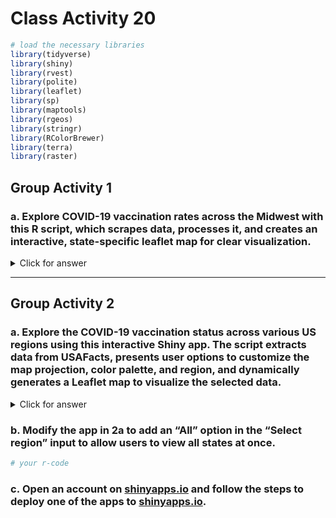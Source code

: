 # Class Activity 20

```r
# load the necessary libraries
library(tidyverse)
library(shiny)
library(rvest)
library(polite)
library(leaflet)
library(sp)
library(maptools)
library(rgeos)
library(stringr)
library(RColorBrewer)
library(terra)
library(raster)
```


## Group Activity 1

### a. Explore COVID-19 vaccination rates across the Midwest with this R script, which scrapes data, processes it, and creates an interactive, state-specific leaflet map for clear visualization.


<details>
<summary class="answer">Click for answer</summary>
*Answer:* 

```r
# Scrape the data
covid_final <- read_html("https://usafacts.org/visualizations/covid-vaccine-tracker-states/state/minnesota") %>%
  html_elements(css = "table") %>% html_table() %>% .[[1]] %>%
  janitor::clean_names() %>%
  mutate_at(2:4, parse_number) %>% mutate(state = str_to_lower(state)) %>%
  filter(state %in% c("ohio", "indiana", "michigan", "illinois", "missouri", "wisconsin", "minnesota", 
                                     "iowa", "kansas", "nebraska", "south dakota", "north dakota"))

# Midwest
USA_Midwest <- maps::map("state", 
                         regions = c("ohio", "indiana", "michigan", "illinois", "missouri", "wisconsin", "minnesota", 
                                     "iowa", "kansas", "nebraska", "south dakota", "north dakota"), 
                         plot = FALSE, fill = TRUE) %>%
  map2SpatialPolygons(IDs = str_remove(.$names, "(?=:).+"))

# Merge the data and the map
map <- SpatialPolygonsDataFrame(USA_Midwest, covid_final, match.ID = FALSE)

# Create bins and color palette
bins <- seq(min(map$percent_fully_vaccinated), max(map$percent_fully_vaccinated), length.out = 6)
pal <- colorBin("viridis", domain = map$percent_fully_vaccinated, bins = bins)

# Create labels
labels <- sprintf("<strong> %s </strong> <br/> Observed: %s", str_to_upper(map$state), map$percent_fully_vaccinated) %>%
  lapply(htmltools::HTML)

# Plot the map
leaflet(map) %>% 
  addTiles() %>% 
  setView(lng = -93.1616, lat = 44.4583, zoom = 4) %>%
  addPolygons(
    color = "grey", 
    weight = 1,
    fillColor = ~pal(percent_fully_vaccinated), 
    fillOpacity = 0.7,
    highlightOptions = highlightOptions(weight = 5),
    label = labels
  ) %>%
  addLegend(
    pal = pal, 
    values = ~percent_fully_vaccinated, 
    opacity = 0.5, 
    title = "Percent Vaccn.", 
    position = "bottomright"
  )

```

</details>


----------------------------------------------------------------------------------------------

## Group Activity 2

### a. Explore the COVID-19 vaccination status across various US regions using this interactive Shiny app. The script extracts data from USAFacts, presents user options to customize the map projection, color palette, and region, and dynamically generates a Leaflet map to visualize the selected data.



<details>
<summary class="answer">Click for answer</summary>
*Answer:* 

```r
# Scrape the data
covid_final <- read_html("https://usafacts.org/visualizations/covid-vaccine-tracker-states/state/minnesota") %>%
  html_elements(css = "table") %>% html_table() %>% .[[1]] %>%
  janitor::clean_names() %>%
  mutate_at(2:4, parse_number) %>% mutate(state = str_to_lower(state))



# UI
ui <- fluidPage(
  titlePanel("Map of States and their vaccination status"),
  sidebarLayout(
    sidebarPanel(
      selectInput("myvar", "What to project?", choices = names(covid_final)[2:4], selected = names(covid_final)[2]),
      selectInput("palette", "Choose color palette:", choices = c("viridis", "magma", "inferno", "plasma", "cividis")),
      selectInput("region", "Select region:", choices = c("Northeast", "Southeast", "Midwest", "South", "West")),
      actionButton("goButton", "Update map")
    ),
    mainPanel(
      leafletOutput("myplot")
    )
  ) 
)


# UI
ui <- fluidPage(
  titlePanel("Map of States and their vaccination status"),
  sidebarLayout(
    sidebarPanel(
      selectInput("myvar", "What to project?", choices = names(covid_final)[2:4], selected = names(covid_final)[2]),
      selectInput("palette", "Choose color palette:", choices = c("viridis", "magma", "inferno", "plasma", "cividis")),
      selectInput("region", "Select region:", choices = c("Northeast", "Southeast", "Midwest", "South", "West")),
      actionButton("goButton", "Update map")
    ),
    mainPanel(
      leafletOutput("myplot")
    )
  ) 
)

# Server
server <- function(input, output, session) {
  map_data <- eventReactive(input$goButton, {
    req(input$region)
    
    region_states <- switch(input$region,
                        "Northeast" = c("maine", "new hampshire", "vermont", "massachusetts", "rhode island", 
                                        "connecticut", "new york", "pennsylvania", "new jersey"),
                        "Southeast" = c("delaware", "maryland", "virginia", "west virginia", "north carolina", 
                                        "south carolina", "georgia", "florida", "kentucky", "tennessee", 
                                        "mississippi", "alabama", "arkansas", "louisiana"),
                        "Midwest" = c("ohio", "indiana", "michigan", "illinois", "wisconsin", "minnesota", 
                                      "iowa", "missouri", "kansas", "nebraska", "south dakota", "north dakota"),
                        "South" = c("oklahoma", "texas", "new mexico", "arizona"),
                        "West" = c("colorado", "wyoming", "montana", "idaho", "utah", "nevada", "california", 
                                   "oregon", "washington"))
                       

    
    covid_region <- isolate(covid_final %>%
      filter(state %in% region_states))
    
    USA_region <- maps::map("state", regions = region_states, plot = FALSE, fill = TRUE) %>%
      map2SpatialPolygons(IDs = str_remove(.$names, "(?=:).+"))
    
    SpatialPolygonsDataFrame(USA_region, covid_region, match.ID = FALSE)
  }, ignoreNULL = FALSE)
  
  output$myplot <- renderLeaflet({
    req(map_data()) # ensure that map_data() is available
    
    bins <- seq(min(map_data()[[input$myvar]]), max(map_data()[[input$myvar]]), length.out = 6)
    pal <- colorBin(input$palette, domain = map_data()[[input$myvar]], bins = bins)
    
    labels <- sprintf("<strong> %s </strong> <br/> Observed <strong> %s </strong>  : %s", str_to_upper(map_data()$state), input$myvar, map_data()[[input$myvar]]) %>% 
      lapply(htmltools::HTML)
    
    m <- leaflet(map_data()) %>%
      addTiles() %>%  setView(lng = -93.1616, lat = 40.4583, zoom = 3.5) %>%
      addPolygons(
        color = "grey", 
        weight = 1,
        fillColor = ~pal(get(input$myvar)), 
        fillOpacity = 0.7,
        highlightOptions = highlightOptions(weight = 5),
        label = labels
      ) %>%
      addLegend(
        pal = pal, 
        values = ~get(input$myvar), 
        opacity = 0.5, 
        title = str_to_title(input$myvar), 
        position = "bottomright"
      )
    m
  })
}

# Run the app
shinyApp(ui = ui, server = server)
```

</details>


### b. Modify the app in 2a to add an "All" option in the "Select region" input to allow users to view all states at once. 

```r
# your r-code


```


### c. Open an account on [shinyapps.io](https://www.shinyapps.io/admin/#/dashboard) and follow the steps to deploy one of the apps to [shinyapps.io](https://www.shinyapps.io/admin/#/dashboard).


